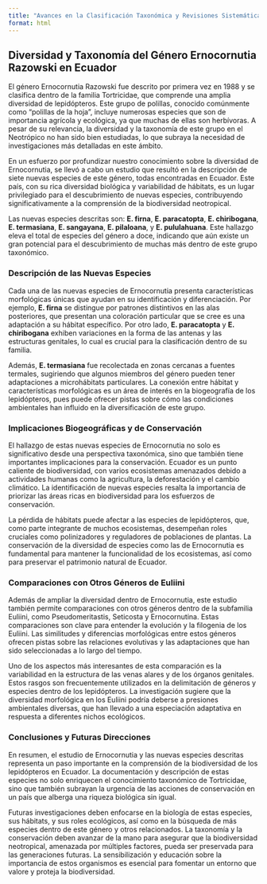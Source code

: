 ```yaml
---
title: "Avances en la Clasificación Taxonómica y Revisiones Sistemáticas"
format: html
---
```


## Diversidad y Taxonomía del Género Ernocornutia Razowski en Ecuador

El género Ernocornutia Razowski fue descrito por primera vez en 1988 y se clasifica dentro de la familia Tortricidae, que comprende una amplia diversidad de lepidópteros. Este grupo de polillas, conocido comúnmente como "polillas de la hoja", incluye numerosas especies que son de importancia agrícola y ecológica, ya que muchas de ellas son herbívoras. A pesar de su relevancia, la diversidad y la taxonomía de este grupo en el Neotrópico no han sido bien estudiadas, lo que subraya la necesidad de investigaciones más detalladas en este ámbito.

En un esfuerzo por profundizar nuestro conocimiento sobre la diversidad de Ernocornutia, se llevó a cabo un estudio que resultó en la descripción de siete nuevas especies de este género, todas encontradas en Ecuador. Este país, con su rica diversidad biológica y variabilidad de hábitats, es un lugar privilegiado para el descubrimiento de nuevas especies, contribuyendo significativamente a la comprensión de la biodiversidad neotropical.

Las nuevas especies descritas son: **E. firna**, **E. paracatopta**, **E. chiribogana**, **E. termasiana**, **E. sangayana**, **E. pilaloana**, y **E. pululahuana**. Este hallazgo eleva el total de especies del género a doce, indicando que aún existe un gran potencial para el descubrimiento de muchas más dentro de este grupo taxonómico.

### Descripción de las Nuevas Especies

Cada una de las nuevas especies de Ernocornutia presenta características morfológicas únicas que ayudan en su identificación y diferenciación. Por ejemplo, **E. firna** se distingue por patrones distintivos en las alas posteriores, que presentan una coloración particular que se cree es una adaptación a su hábitat específico. Por otro lado, **E. paracatopta** y **E. chiribogana** exhiben variaciones en la forma de las antenas y las estructuras genitales, lo cual es crucial para la clasificación dentro de su familia.

Además, **E. termasiana** fue recolectada en zonas cercanas a fuentes termales, sugiriendo que algunos miembros del género pueden tener adaptaciones a microhábitats particulares. La conexión entre hábitat y características morfológicas es un área de interés en la biogeografía de los lepidópteros, pues puede ofrecer pistas sobre cómo las condiciones ambientales han influido en la diversificación de este grupo.

### Implicaciones Biogeográficas y de Conservación

El hallazgo de estas nuevas especies de Ernocornutia no solo es significativo desde una perspectiva taxonómica, sino que también tiene importantes implicaciones para la conservación. Ecuador es un punto caliente de biodiversidad, con varios ecosistemas amenazados debido a actividades humanas como la agricultura, la deforestación y el cambio climático. La identificación de nuevas especies resalta la importancia de priorizar las áreas ricas en biodiversidad para los esfuerzos de conservación.

La pérdida de hábitats puede afectar a las especies de lepidópteros, que, como parte integrante de muchos ecosistemas, desempeñan roles cruciales como polinizadores y reguladores de poblaciones de plantas. La conservación de la diversidad de especies como las de Ernocornutia es fundamental para mantener la funcionalidad de los ecosistemas, así como para preservar el patrimonio natural de Ecuador.

### Comparaciones con Otros Géneros de Euliini

Además de ampliar la diversidad dentro de Ernocornutia, este estudio también permite comparaciones con otros géneros dentro de la subfamilia Euliini, como Pseudomeritastis, Seticosta y Ernocornutina. Estas comparaciones son clave para entender la evolución y la filogenia de los Euliini. Las similitudes y diferencias morfológicas entre estos géneros ofrecen pistas sobre las relaciones evolutivas y las adaptaciones que han sido seleccionadas a lo largo del tiempo.

Uno de los aspectos más interesantes de esta comparación es la variabilidad en la estructura de las venas alares y de los órganos genitales. Estos rasgos son frecuentemente utilizados en la delimitación de géneros y especies dentro de los lepidópteros. La investigación sugiere que la diversidad morfológica en los Euliini podría deberse a presiones ambientales diversas, que han llevado a una especiación adaptativa en respuesta a diferentes nichos ecológicos.

### Conclusiones y Futuras Direcciones

En resumen, el estudio de Ernocornutia y las nuevas especies descritas representa un paso importante en la comprensión de la biodiversidad de los lepidópteros en Ecuador. La documentación y descripción de estas especies no solo enriquecen el conocimiento taxonómico de Tortricidae, sino que también subrayan la urgencia de las acciones de conservación en un país que alberga una riqueza biológica sin igual.

Futuras investigaciones deben enfocarse en la biología de estas especies, sus hábitats, y sus roles ecológicos, así como en la búsqueda de más especies dentro de este género y otros relacionados. La taxonomía y la conservación deben avanzar de la mano para asegurar que la biodiversidad neotropical, amenazada por múltiples factores, pueda ser preservada para las generaciones futuras. La sensibilización y educación sobre la importancia de estos organismos es esencial para fomentar un entorno que valore y proteja la biodiversidad.

